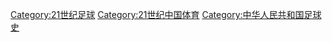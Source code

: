 [[Category:21世纪足球|Category:21世纪足球]]
[[Category:21世纪中国体育|Category:21世纪中国体育]]
[[Category:中华人民共和国足球史|Category:中华人民共和国足球史]]
